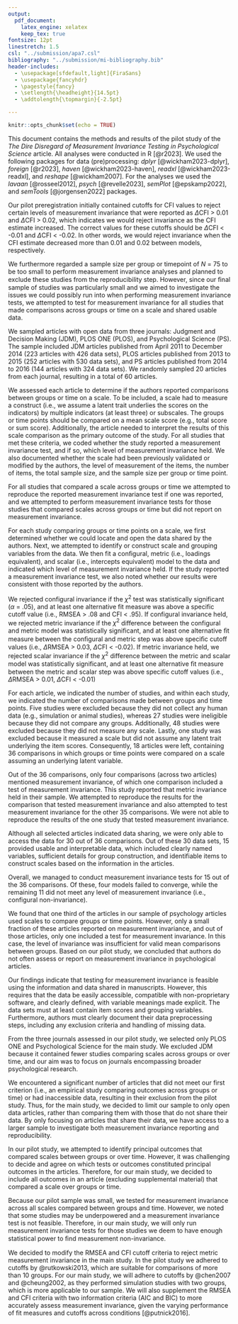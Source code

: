 ```yaml
---
output:
  pdf_document:
    latex_engine: xelatex
    keep_tex: true
fontsize: 12pt
linestretch: 1.5
csl: "../submission/apa7.csl"
bibliography: "../submission/mi-bibliography.bib"
header-includes:
  - \usepackage[sfdefault,light]{FiraSans}
  - \usepackage{fancyhdr}
  - \pagestyle{fancy}
  - \setlength{\headheight}{14.5pt}
  - \addtolength{\topmargin}{-2.5pt}

---
```


\begin{center}
\large{Supplemental Material A}
\end{center}

```r
knitr::opts_chunk$set(echo = TRUE) 
```

\vspace{12pt}

\centerline{\textbf{Description of the pilot study}}

\setlength\parindent{34pt}This document contains the methods and results of the pilot study of the *The Dire Disregard of Measurement Invariance Testing in Psychological Science* article. All analyses were conducted in R [@r2023]. We used the following packages for data (pre)processing: *dplyr* [@wickham2023-dplyr], *foreign* [@r2023], *haven* [@wickham2023-haven], *readxl* [@wickham2023-readxl], and *reshape* [@wickham2007]. For the analyses we used the *lavaan* [@rosseel2012], *psych* [@revelle2023], *semPlot* [@epskamp2022], and *semTools* [@jorgensen2022] packages. 

\centerline{\textbf{Deviations from preregistration}}

\setlength\parindent{34pt}Our pilot preregistration initially contained cutoffs for CFI values to reject certain levels of measurement invariance that were reported as $\Delta$CFI $>$ 0.01 and $\Delta$CFI $>$ 0.02, which indicates we would reject invariance as the CFI estimate increased. The correct values for these cutoffs should be $\Delta$CFI $<$ -0.01 and $\Delta$CFI $<$ -0.02. In other words, we would reject invariance when the CFI estimate decreased more than 0.01 and 0.02 between models, respectively. 

We furthermore regarded a sample size per group or timepoint of *N* = 75 to be too small to perform measurement invariance analyses and planned to exclude these studies from the reproducibility step. However, since our ﬁnal sample of studies was particularly small and we aimed to investigate the issues we could possibly run into when performing measurement invariance tests, we attempted to test for measurement invariance for all studies that made comparisons across groups or time on a scale and shared usable data.

\vspace{12pt}

\centerline{\textbf{Method}}

\noindent{\textbf{Reporting}}

We sampled articles with open data from three journals: Judgment and Decision Making (JDM), PLOS ONE (PLOS), and Psychological Science (PS). The sample included JDM articles published from April 2011 to December 2014 (223 articles with 426 data sets), PLOS articles published from 2013 to 2015 (252 articles with 530 data sets), and PS articles published from 2014 to 2016 (144 articles with 324 data sets). We randomly sampled 20 articles from each journal, resulting in a total of 60 articles.

We assessed each article to determine if the authors reported comparisons between groups or time on a scale. To be included, a scale had to measure a construct (i.e., we assume a latent trait underlies the scores on the indicators) by multiple indicators (at least three) or subscales. The groups or time points should be compared on a mean scale score (e.g., total score or sum score). Additionally, the article needed to interpret the results of this scale comparison as the primary outcome of the study. For all studies that met these criteria, we coded whether the study reported a measurement invariance test, and if so, which level of measurement invariance held. We also documented whether the scale had been previously validated or modified by the authors, the level of measurement of the items, the number of items, the total sample size, and the sample size per group or time point.

\noindent{\textbf{Reproducibility}}

For all studies that compared a scale across groups or time we attempted to reproduce the reported measurement invariance test if one was reported, and we attempted to perform measurement invariance tests for those studies that compared scales across groups or time but did not report on measurement invariance.

For each study comparing groups or time points on a scale, we first determined whether we could locate and open the data shared by the authors. Next, we attempted to identify or construct scale and grouping variables from the data. We then fit a conﬁgural, metric (i.e., loadings equivalent), and scalar (i.e., intercepts equivalent) model to the data and indicated which level of measurement invariance held. If the study reported a measurement invariance test, we also noted whether our results were consistent with those reported by the authors.

We rejected configural invariance if the $\chi^2$ test was statistically significant ($\alpha$ = .05), and at least one alternative fit measure was above a specific cutoff value (i.e., RMSEA $>$ .08 and CFI $<$ .95). If configural invariance held, we rejected metric invariance if the $\chi^2$ difference between the configural and metric model was statistically significant, and at least one alternative ﬁt measure between the conﬁgural and metric step was above speciﬁc cutoff values (i.e., $\Delta$RMSEA $>$ 0.03, $\Delta$CFI $<$ -0.02). If metric invariance held, we rejected scalar invariance if the $\chi^2$ difference between the metric and scalar model was statistically significant, and at least one alternative ﬁt measure between the metric and scalar step was above specific cutoff values (i.e., $\Delta$RMSEA $>$ 0.01, $\Delta$CFI $<$ -0.01)

\vspace{12pt}

\centerline{\textbf{Results}}

For each article, we indicated the number of studies, and within each study, we indicated the number of comparisons made between groups and time points. Five studies were excluded because they did not collect any human data (e.g., simulation or animal studies), whereas 27 studies were ineligible because they did not compare any groups. Additionally, 48 studies were excluded because they did not measure any scale. Lastly, one study was excluded because it measured a scale but did not assume any latent trait underlying the item scores. Consequently, 18 articles were left, containing 36 comparisons in which groups or time points were compared on a scale assuming an underlying latent variable.

Out of the 36 comparisons, only four comparisons (across two articles) mentioned measurement invariance, of which one comparison included a test of measurement invariance. This study reported that metric invariance held in their sample. We attempted to reproduce the results for the comparison that tested measurement invariance and also attempted to test measurement invariance for the other 35 comparisons. We were not able to reproduce the results of the one study that tested measurement invariance.

Although all selected articles indicated data sharing, we were only able to access the data for 30 out of 36 comparisons. Out of these 30 data sets, 15 provided usable and interpretable data, which included clearly named variables, sufficient details for group construction, and identifiable items to construct scales based on the information in the articles.

Overall, we managed to conduct measurement invariance tests for 15 out of the 36 comparisons. Of these, four models failed to converge, while the remaining 11 did not meet any level of measurement invariance (i.e., configural non-invariance).

\vspace{12pt}

\centerline{\textbf{Discussion}}

We found that one third of the articles in our sample of psychology articles used scales to compare groups or time points. However, only a small fraction of these articles reported on measurement invariance, and out of those articles, only one included a test for measurement invariance. In this case, the level of invariance was insufficient for valid mean comparisons between groups. Based on our pilot study, we concluded that authors do not often assess or report on measurement invariance in psychological articles.

Our findings indicate that testing for measurement invariance is feasible using the information and data shared in manuscripts. However, this requires that the data be easily accessible, compatible with non-proprietary software, and clearly defined, with variable meanings made explicit. The data sets must at least contain item scores and grouping variables. Furthermore, authors must clearly document their data preprocessing steps, including any exclusion criteria and handling of missing data.

\vspace{12pt}

\centerline{\textbf{Changes from the pilot study to the main study}}

From the three journals assessed in our pilot study, we selected only PLOS ONE and Psychological Science for the main study. We excluded JDM because it contained fewer studies comparing scales across groups or over time, and our aim was to focus on journals encompassing broader psychological research.

We encountered a significant number of articles that did not meet our first criterion (i.e., an empirical study comparing outcomes across groups or time) or had inaccessible data, resulting in their exclusion from the pilot study. Thus, for the main study, we decided to limit our sample to only open data articles, rather than comparing them with those that do not share their data. By only focusing on articles that share their data, we have access to a larger sample to investigate both measurement invariance reporting and reproducibility.

In our pilot study, we attempted to identify principal outcomes that compared scales between groups or over time. However, it was challenging to decide and agree on which tests or outcomes constituted principal outcomes in the articles. Therefore, for our main study, we decided to include all outcomes in an article (excluding supplemental material) that compared a scale over groups or time.

Because our pilot sample was small, we tested for measurement invariance across all scales compared between groups and time. However, we noted that some studies may be underpowered and a measurement invariance test is not feasible. Therefore, in our main study, we will only run measurement invariance tests for those studies we deem to have enough statistical power to ﬁnd measurement non-invariance.

We decided to modify the RMSEA and CFI cutoff criteria to reject metric measurement invariance in the main study. In the pilot study we adhered to cutoffs by @rutkowski2013, which are suitable for comparisons of more than 10 groups. For our main study, we will adhere to cutoffs by @chen2007 and @cheung2002, as they performed simulation studies with two groups, which is more applicable to our sample. We will also supplement the RMSEA and CFI criteria with two information criteria (AIC and BIC) to more accurately assess measurement invariance, given the varying performance of fit measures and cutoffs across conditions [@putnick2016].

\newpage
\centerline{References}
\setlength{\parindent}{-0.2in}
\setlength{\leftskip}{0.2in}
\setlength{\parskip}{8pt}
\noindent
